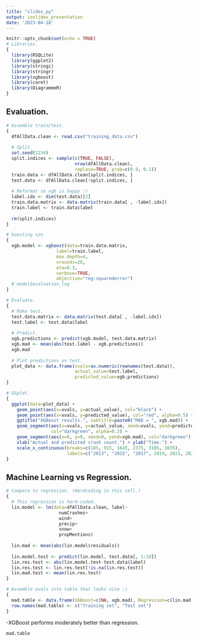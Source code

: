 ---
title: "slides_py"
output: ioslides_presentation
date: '2023-04-18'
---

```{r setup, include=FALSE}
knitr::opts_chunk$set(echo = TRUE)
# Libraries.
{
  library(RSQLite)
  library(ggplot2)
  library(stringi)
  library(stringr)
  library(xgboost)
  library(caret)
  library(DiagrammeR)
}
```

## Evaluation.
```{r, include=FALSE}
# Assemble train/test.
{
  dfAllData.clean <- read.csv("training_data.csv")
  
  # Split.
  set.seed(1234)
  split.indices <- sample(c(TRUE, FALSE),
                          nrow(dfAllData.clean),
                          replace=TRUE, prob=c(0.9, 0.1))
  train.data <- dfAllData.clean[split.indices, ]
  test.data <- dfAllData.clean[!split.indices, ]
  
  # Reformat so xgb is happy :)
  label.idx <- dim(test.data)[2]
  train.data.matrix <- data.matrix(train.data[ , -label.idx])
  train.label <- train.data$label
  
  rm(split.indices)
}

# boosting szn
{
  xgb.model <- xgboost(data=train.data.matrix,
                   label=train.label,
                   max.depth=4,
                   nrounds=20,
                   eta=0.3,
                   verbose=TRUE,
                   objective="reg:squarederror")
  # model$evaluation_log
}

# Evaluate.
{
  # Make test.
  test.data.matrix <- data.matrix(test.data[ , -label.idx])
  test.label <- test.data$label
  
  # Predict.
  xgb.predictions <- predict(xgb.model, test.data.matrix)
  xgb.mad <- mean(abs(test.label - xgb.predictions))
  xgb.mad
  
  # Plot predictions on test.
  plot_data <- data.frame(xvals=as.numeric(rownames(test.data)),
                          actual_value=test.label,
                          predicted_value=xgb.predictions)
}
```
```{r, message=FALSE, echo=FALSE}
# GGplot.
{
  ggplot(data=plot_data) +
    geom_point(aes(x=xvals, y=actual_value), col="black") +
    geom_point(aes(x=xvals, y=predicted_value), col="red", alpha=0.5) +
    ggtitle("XGBoost results.", subtitle=paste0("MAD = ", xgb.mad)) +
    geom_segment(aes(x=xvals, y=actual_value, xend=xvals, yend=predicted_value),
                 col="darkgreen", alpha=0.2) +
    geom_segment(aes(x=0, y=0, xend=0, yend=xgb.mad), col="darkgreen") +
    xlab("Actual and predicted crash count.") + ylab("Time.") +
    scale_x_continuous(breaks=c(185, 915, 1645, 2375, 3105, 3835),
                       labels=c("2013", "2015", "2017", 2019, 2021, 2023))
}
```


## Machine Learning vs Regression.
```{r, include=FALSE}
# Compare to regression. (Hardcoding in this cell.)
{
  # This regression is hard-coded.
  lin.model <- lm(data=dfAllData.clean, label~
                    numCrashes+
                    wind+
                    precip+
                    snow+
                    propMentions)
  
  lin.mad <- mean(abs(lin.model$residuals))
  
  lin.model.test <- predict(lin.model, test.data[, 1:10])
  lin.res.test <- abs(lin.model.test-test.data$label)
  lin.res.test <- lin.res.test[!is.na(lin.res.test)]
  lin.mad.test <- mean(lin.res.test)
}

# Assemble evals into table that looks nice :)
{
  mad.table <- data.frame(XGBoost=c(NA, xgb.mad), Regression=c(lin.mad.test, lin.mad))
  row.names(mad.table) <- c("Training set", "Test set")
}
```
-XGBoost performs moderately better than regression.
```{r, message=FALSE}
mad.table
```